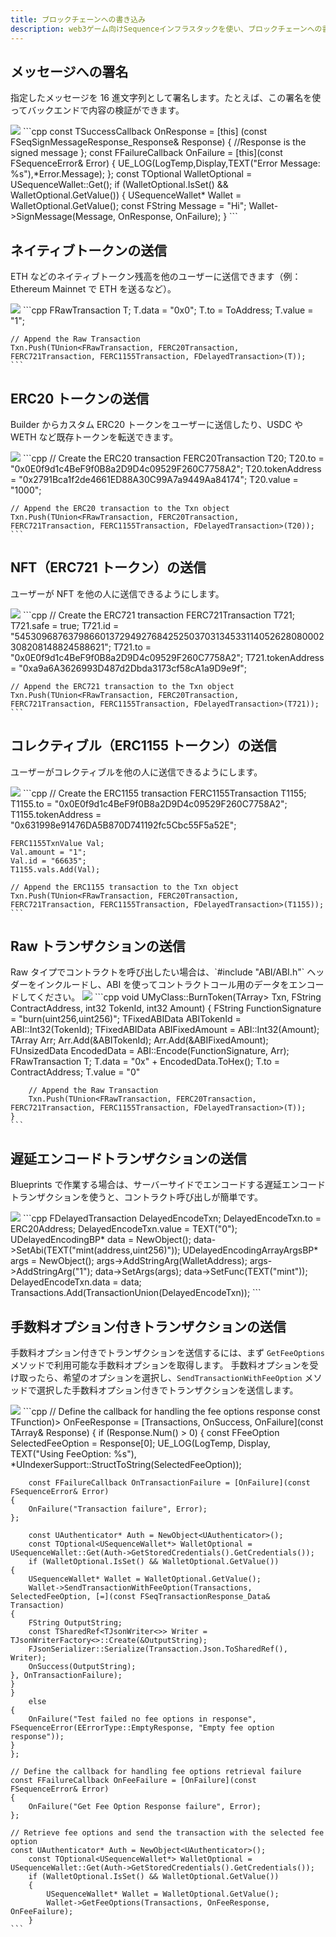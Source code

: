 ```yaml
---
title: ブロックチェーンへの書き込み
description: web3ゲーム向けSequenceインフラスタックを使い、ブロックチェーンへの書き込みを行うためのUnreal SDK APIドキュメントです。
---
```


## メッセージへの署名
指定したメッセージを 16 進文字列として署名します。たとえば、この署名を使ってバックエンドで内容の検証ができます。

<Tabs>
  <Tab title="ブループリント">
    <Frame caption="Sign Message">
      <img src="/images/unreal/v1/sign_message.png" />
    </Frame>
  </Tab>

  <Tab title="C++">
    ```cpp
    const TSuccessCallback<FSeqSignMessageResponse_Response> OnResponse = [this] (const FSeqSignMessageResponse_Response& Response)
    {
        //Response is the signed message
    };
    const FFailureCallback OnFailure = [this](const FSequenceError& Error)
    {
        UE_LOG(LogTemp,Display,TEXT("Error Message: %s"),*Error.Message);
    };
    const TOptional<USequenceWallet*> WalletOptional = USequenceWallet::Get();
    if (WalletOptional.IsSet() && WalletOptional.GetValue())
    {
        USequenceWallet* Wallet = WalletOptional.GetValue();
        const FString Message = "Hi";
        Wallet->SignMessage(Message, OnResponse, OnFailure);
    }
    ```
  </Tab>
</Tabs>

## ネイティブトークンの送信
ETH などのネイティブトークン残高を他のユーザーに送信できます（例：Ethereum Mainnet で ETH を送るなど）。

<Tabs>
  <Tab title="ブループリント">
    <Frame caption="Send Native Token">
      <img src="/images/unreal/v1/send_native_token.png" />
    </Frame>
  </Tab>

  <Tab title="C++">
    ```cpp
    FRawTransaction T;
    T.data = "0x0";
    T.to = ToAddress;
    T.value = "1";

    // Append the Raw Transaction
    Txn.Push(TUnion<FRawTransaction, FERC20Transaction, FERC721Transaction, FERC1155Transaction, FDelayedTransaction>(T));
    ```
  </Tab>
</Tabs>

## ERC20 トークンの送信
Builder からカスタム ERC20 トークンをユーザーに送信したり、USDC や WETH など既存トークンを転送できます。

<Tabs>
  <Tab title="ブループリント">
    <Frame caption="Send Erc20">
      <img src="/images/unreal/v1/send_erc20.png" />
    </Frame>
  </Tab>

  <Tab title="C++">
    ```cpp
    // Create the ERC20 transaction
    FERC20Transaction T20;
    T20.to = "0x0E0f9d1c4BeF9f0B8a2D9D4c09529F260C7758A2";
    T20.tokenAddress = "0x2791Bca1f2de4661ED88A30C99A7a9449Aa84174";
    T20.value = "1000";

    // Append the ERC20 transaction to the Txn object
    Txn.Push(TUnion<FRawTransaction, FERC20Transaction, FERC721Transaction, FERC1155Transaction, FDelayedTransaction>(T20));
    ```
  </Tab>
</Tabs>

## NFT（ERC721 トークン）の送信
ユーザーが NFT を他の人に送信できるようにします。

<Tabs>
  <Tab title="ブループリント">
    <Frame caption="Send Erc721">
      <img src="/images/unreal/v1/send_erc721.png" />
    </Frame>
  </Tab>

  <Tab title="C++">
    ```cpp
    // Create the ERC721 transaction
    FERC721Transaction T721;
    T721.safe = true;
    T721.id = "54530968763798660137294927684252503703134533114052628080002308208148824588621";
    T721.to = "0x0E0f9d1c4BeF9f0B8a2D9D4c09529F260C7758A2";
    T721.tokenAddress = "0xa9a6A3626993D487d2Dbda3173cf58cA1a9D9e9f";

    // Append the ERC721 transaction to the Txn object
    Txn.Push(TUnion<FRawTransaction, FERC20Transaction, FERC721Transaction, FERC1155Transaction, FDelayedTransaction>(T721));
    ```
  </Tab>
</Tabs>

## コレクティブル（ERC1155 トークン）の送信
ユーザーがコレクティブルを他の人に送信できるようにします。

<Tabs>
  <Tab title="ブループリント">
    <Frame caption="Send Erc1155">
      <img src="/images/unreal/v1/send_erc1155.png" />
    </Frame>
  </Tab>

  <Tab title="C++">
    ```cpp
    // Create the ERC1155 transaction
    FERC1155Transaction T1155;
    T1155.to = "0x0E0f9d1c4BeF9f0B8a2D9D4c09529F260C7758A2";
    T1155.tokenAddress = "0x631998e91476DA5B870D741192fc5Cbc55F5a52E";

    FERC1155TxnValue Val;
    Val.amount = "1";
    Val.id = "66635";
    T1155.vals.Add(Val);

    // Append the ERC1155 transaction to the Txn object
    Txn.Push(TUnion<FRawTransaction, FERC20Transaction, FERC721Transaction, FERC1155Transaction, FDelayedTransaction>(T1155));
    ```
  </Tab>
</Tabs>

## Raw トランザクションの送信

<Note>
  Raw タイプでコントラクトを呼び出したい場合は、`#include "ABI/ABI.h"` ヘッダーをインクルードし、ABI を使ってコントラクトコール用のデータをエンコードしてください。
</Note>

<Tabs>
  <Tab title="ブループリント">
    <Frame caption="Send Raw Transaction">
      <img src="/images/unreal/v1/send_raw_transaction.png" />
    </Frame>
  </Tab>

  <Tab title="C++">
    ```cpp
    void UMyClass::BurnToken(TArray<TUnion<FRawTransaction, FERC20Transaction, FERC721Transaction, FERC1155Transaction, FDelayedTransaction>> Txn, FString ContractAddress, int32 TokenId, int32 Amount)
    {
        FString FunctionSignature = "burn(uint256,uint256)";
        TFixedABIData ABITokenId = ABI::Int32(TokenId);
        TFixedABIData ABIFixedAmount = ABI::Int32(Amount);
        TArray<ABIEncodeable*> Arr;
        Arr.Add(&ABITokenId);
        Arr.Add(&ABIFixedAmount);
        FUnsizedData EncodedData = ABI::Encode(FunctionSignature, Arr);
        FRawTransaction T;
        T.data = "0x" + EncodedData.ToHex();
        T.to = ContractAddress;
        T.value = "0"

        // Append the Raw Transaction
        Txn.Push(TUnion<FRawTransaction, FERC20Transaction, FERC721Transaction, FERC1155Transaction, FDelayedTransaction>(T));
    }
    ```
  </Tab>
</Tabs>

## 遅延エンコードトランザクションの送信
Blueprints で作業する場合は、サーバーサイドでエンコードする遅延エンコードトランザクションを使うと、コントラクト呼び出しが簡単です。

<Tabs>
  <Tab title="ブループリント">
    <Frame caption="Delayed Encode">
      <img src="/images/unreal/v1/delayed_encode.png" />
    </Frame>
  </Tab>

  <Tab title="C++">
    ```cpp
    FDelayedTransaction DelayedEncodeTxn;
    DelayedEncodeTxn.to = ERC20Address;
    DelayedEncodeTxn.value = TEXT("0");
    UDelayedEncodingBP* data = NewObject<UDelayedEncodingBP>();
    data->SetAbi(TEXT("mint(address,uint256)"));
    UDelayedEncodingArrayArgsBP* args = NewObject<UDelayedEncodingArrayArgsBP>();
    args->AddStringArg(WalletAddress);
    args->AddStringArg("1");
    data->SetArgs(args);
    data->SetFunc(TEXT("mint"));
    DelayedEncodeTxn.data = data;
    Transactions.Add(TransactionUnion(DelayedEncodeTxn));
    ```
  </Tab>
</Tabs>

## 手数料オプション付きトランザクションの送信
手数料オプション付きでトランザクションを送信するには、まず `GetFeeOptions` メソッドで利用可能な手数料オプションを取得します。
手数料オプションを受け取ったら、希望のオプションを選択し、`SendTransactionWithFeeOption` メソッドで選択した手数料オプション付きでトランザクションを送信します。

<Tabs>
  <Tab title="ブループリント">
    <Frame caption="Transaction Fee Options">
      <img src="/images/unreal/v1/transaction_fee_options.png" />
    </Frame>
  </Tab>

  <Tab title="C++">
    ```cpp
    // Define the callback for handling the fee options response
    const TFunction<void(TArray<FFeeOption>)> OnFeeResponse = [Transactions, OnSuccess, OnFailure](const TArray<FFeeOption>& Response)
    {
        if (Response.Num() > 0)
    {
        const FFeeOption SelectedFeeOption = Response[0];
        UE_LOG(LogTemp, Display, TEXT("Using FeeOption: %s"), *UIndexerSupport::StructToString(SelectedFeeOption));

        const FFailureCallback OnTransactionFailure = [OnFailure](const FSequenceError& Error)
    {
        OnFailure("Transaction failure", Error);
    };

        const UAuthenticator* Auth = NewObject<UAuthenticator>();
        const TOptional<USequenceWallet*> WalletOptional = USequenceWallet::Get(Auth->GetStoredCredentials().GetCredentials());
        if (WalletOptional.IsSet() && WalletOptional.GetValue())
    {
        USequenceWallet* Wallet = WalletOptional.GetValue();
        Wallet->SendTransactionWithFeeOption(Transactions, SelectedFeeOption, [=](const FSeqTransactionResponse_Data& Transaction)
    {
        FString OutputString;
        const TSharedRef<TJsonWriter<>> Writer = TJsonWriterFactory<>::Create(&OutputString);
        FJsonSerializer::Serialize(Transaction.Json.ToSharedRef(), Writer);
        OnSuccess(OutputString);
    }, OnTransactionFailure);
    }
    }
        else
    {
        OnFailure("Test failed no fee options in response", FSequenceError(EErrorType::EmptyResponse, "Empty fee option response"));
    }
    };

    // Define the callback for handling fee options retrieval failure
    const FFailureCallback OnFeeFailure = [OnFailure](const FSequenceError& Error)
    {
        OnFailure("Get Fee Option Response failure", Error);
    };

    // Retrieve fee options and send the transaction with the selected fee option
    const UAuthenticator* Auth = NewObject<UAuthenticator>();
        const TOptional<USequenceWallet*> WalletOptional = USequenceWallet::Get(Auth->GetStoredCredentials().GetCredentials());
        if (WalletOptional.IsSet() && WalletOptional.GetValue())
        {
            USequenceWallet* Wallet = WalletOptional.GetValue();
            Wallet->GetFeeOptions(Transactions, OnFeeResponse, OnFeeFailure);
        }
    ```
  </Tab>
</Tabs>